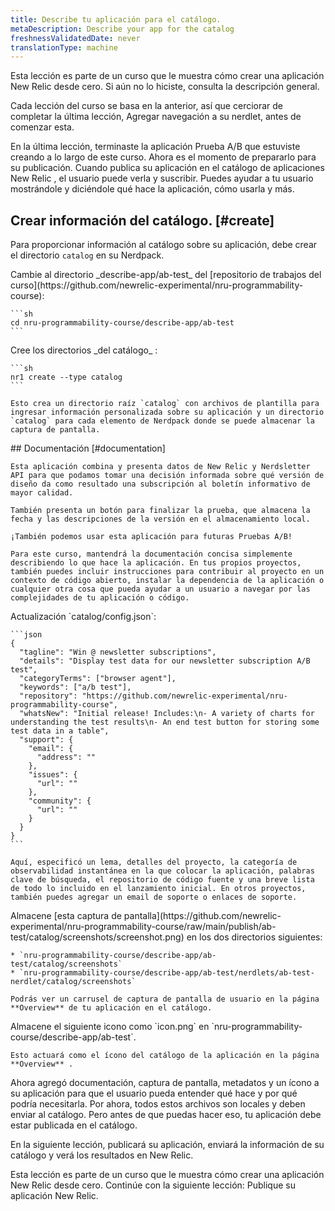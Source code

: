 ```yaml
---
title: Describe tu aplicación para el catálogo.
metaDescription: Describe your app for the catalog
freshnessValidatedDate: never
translationType: machine
---
```


<Callout variant="tip">
  Esta lección es parte de un curso que le muestra cómo crear una aplicación New Relic desde cero. Si aún no lo hiciste, consulta la descripción general.

  Cada lección del curso se basa en la anterior, así que cerciorar de completar la última lección, Agregar navegación a su nerdlet, antes de comenzar esta.
</Callout>

En la última lección, terminaste la aplicación Prueba A/B que estuviste creando a lo largo de este curso. Ahora es el momento de prepararlo para su publicación. Cuando publica su aplicación en el catálogo de aplicaciones New Relic , el usuario puede verla y suscribir. Puedes ayudar a tu usuario mostrándole y diciéndole qué hace la aplicación, cómo usarla y más.

## Crear información del catálogo. [#create]

Para proporcionar información al catálogo sobre su aplicación, debe crear el directorio `catalog` en su Nerdpack.

<Steps>
  <Step>
    Cambie al directorio _describe-app/ab-test_ del [repositorio de trabajos del curso](https://github.com/newrelic-experimental/nru-programmability-course):

    ```sh
    cd nru-programmability-course/describe-app/ab-test
    ```
  </Step>

  <Step>
    Cree los directorios _del catálogo_ :

    ```sh
    nr1 create --type catalog
    ```

    Esto crea un directorio raíz `catalog` con archivos de plantilla para ingresar información personalizada sobre su aplicación y un directorio `catalog` para cada elemento de Nerdpack donde se puede almacenar la captura de pantalla.
  </Step>

  <Step>
    ## Documentación [#documentation]

    Esta aplicación combina y presenta datos de New Relic y Nerdsletter API para que podamos tomar una decisión informada sobre qué versión de diseño da como resultado una subscripción al boletín informativo de mayor calidad.

    También presenta un botón para finalizar la prueba, que almacena la fecha y las descripciones de la versión en el almacenamiento local.

    ¡También podemos usar esta aplicación para futuras Pruebas A/B!

    Para este curso, mantendrá la documentación concisa simplemente describiendo lo que hace la aplicación. En tus propios proyectos, también puedes incluir instrucciones para contribuir al proyecto en un contexto de código abierto, instalar la dependencia de la aplicación o cualquier otra cosa que pueda ayudar a un usuario a navegar por las complejidades de tu aplicación o código.
  </Step>

  <Step>
    Actualización `catalog/config.json`:

    ```json
    {
      "tagline": "Win @ newsletter subscriptions",
      "details": "Display test data for our newsletter subscription A/B test",
      "categoryTerms": ["browser agent"],
      "keywords": ["a/b test"],
      "repository": "https://github.com/newrelic-experimental/nru-programmability-course",
      "whatsNew": "Initial release! Includes:\n- A variety of charts for understanding the test results\n- An end test button for storing some test data in a table",
      "support": {
        "email": {
          "address": ""
        },
        "issues": {
          "url": ""
        },
        "community": {
          "url": ""
        }
      }
    }
    ```

    Aquí, especificó un lema, detalles del proyecto, la categoría de observabilidad instantánea en la que colocar la aplicación, palabras clave de búsqueda, el repositorio de código fuente y una breve lista de todo lo incluido en el lanzamiento inicial. En otros proyectos, también puedes agregar un email de soporte o enlaces de soporte.
  </Step>

  <Step>
    Almacene [esta captura de pantalla](https://github.com/newrelic-experimental/nru-programmability-course/raw/main/publish/ab-test/catalog/screenshots/screenshot.png) en los dos directorios siguientes:

    * `nru-programmability-course/describe-app/ab-test/catalog/screenshots`
    * `nru-programmability-course/describe-app/ab-test/nerdlets/ab-test-nerdlet/catalog/screenshots`

    Podrás ver un carrusel de captura de pantalla de usuario en la página **Overview** de tu aplicación en el catálogo.
  </Step>

  <Step>
    Almacene el siguiente icono como `icon.png` en `nru-programmability-course/describe-app/ab-test`.

    Esto actuará como el ícono del catálogo de la aplicación en la página **Overview** .
  </Step>
</Steps>

Ahora agregó documentación, captura de pantalla, metadatos y un ícono a su aplicación para que el usuario pueda entender qué hace y por qué podría necesitarla. Por ahora, todos estos archivos son locales y deben enviar al catálogo. Pero antes de que puedas hacer eso, tu aplicación debe estar publicada en el catálogo.

En la siguiente lección, publicará su aplicación, enviará la información de su catálogo y verá los resultados en New Relic.

<Callout variant="tip">
  Esta lección es parte de un curso que le muestra cómo crear una aplicación New Relic desde cero. Continúe con la siguiente lección: Publique su aplicación New Relic.
</Callout>